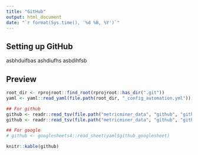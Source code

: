 ```yaml
---
title: "GitHub"
output: html_document
date: "`r format(Sys.time(), '%d %B, %Y')`"
---
```


## Setting up GitHub
asbhduifbas
ashdiufhs
asbdihfsb

## Preview

```r
root_dir <- rprojroot::find_root(rprojroot::has_dir(".git"))
yaml <- yaml::read_yaml(file.path(root_dir, "_config_automation.yml"))

## For github
github <- readr::read_tsv(file.path("metricminer_data", "github", "github.tsv"))
github <- readr::read_tsv(file.path("metricminer_data", "github", "github_timecourse.tsv"))

## For google 
# github <- googlesheets4::read_sheet(yaml$github_googlesheet)
```
```r
knitr::kable(github)
```
